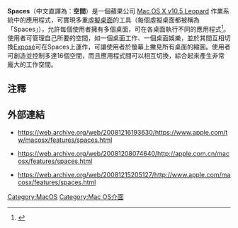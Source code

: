{{Infobox Software
| name = Spaces
| logo = [[File:Workspaces.png|64px]]
| screenshot = [[File:Leopard_spaces.png|230px]]
| caption = Spaces 螢幕擷圖
| developer = [[蘋果公司|蘋果公司]]
| latest release version = 1.1
| latest release date = 2009年8月28日
| latest preview version = 
| latest preview date = 
| operating system = [[Mac_OS_X|Mac OS X]]
| platform = 
| genre = [[虛擬桌面|虛擬桌面]]
| license = [[專有軟體|專有軟體]]
| website = [http://www.apple.com/tw/macosx/what-is-macosx/apps-and-utilities.html#spaces www.apple.com/…#spaces]
}}
'''Spaces'''（中文直譯為：'''空間'''）是一個蘋果公司 [[Mac_OS_X_v10.5|Mac OS X v10.5 Leopard]] 作業系統中的應用程式，可實現多重[[虛擬桌面|虛擬桌面]]的工具（每個虛擬桌面都被稱為「Spaces」），允許每個使用者擁有多個桌面，可在各桌面執行不同的應用程式<ref>{{cite web |author=蘋果公司 |title=Spaces |url=http://www.apple.com/macosx/features/spaces.html |accessdate=2008-12-04 |deadurl=yes |archiveurl=https://web.archive.org/web/20081215205127/http://www.apple.com/macosx/features/spaces.html |archivedate=2008-12-15 }}</ref>。使用者可管理自己所要的空間，如一個桌面工作、一個桌面娛樂，並於其間互相切換[[Exposé_(Mac_OS_X)|Exposé]]可在Spaces上運作，可讓使用者於螢幕上撇見所有桌面的縮圖。使用者可創造並控制多達16個空間，而且應用程式間可以相互切換，綜合起來產生非常龐大的工作空間。

== 注釋 ==
<div class="references-small">
<references />
</div>

== 外部連結 ==
*{{zh-tw}}https://web.archive.org/web/20081216193630/https://www.apple.com/tw/macosx/features/spaces.html
*{{zh-cn}}https://web.archive.org/web/20081208074640/http://apple.com.cn/macosx/features/spaces.html
*{{en}}https://web.archive.org/web/20081215205127/http://www.apple.com/macosx/features/spaces.html

{{Mac OS X}}

[[Category:MacOS|Category:MacOS]]
[[Category:Mac_OS介面|Category:Mac OS介面]]
